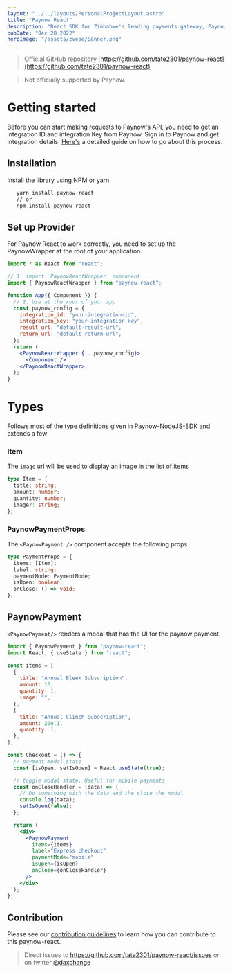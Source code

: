 ```yaml
---
layout: "../../layouts/PersonalProjectLayout.astro"
title: "Paynow React"
description: "React SDK for Zimbabwe's leading payments gateway, Paynow."
pubDate: "Dec 28 2022"
heroImage: "/assets/zvese/Banner.png"
---
```


> Official GitHub repository [https://github.com/tate2301/paynow-react](https://github.com/tate2301/paynow-react)

> Not officially supported by Paynow.

# Getting started

Before you can start making requests to Paynow's API, you need to get an integration ID and integration Key from Paynow. Sign in to Paynow and get integration details. [Here's](https://developers.paynow.co.zw/docs/integration_generation.html) a detailed guide on how to go about this process.

## Installation

Install the library using NPM or yarn

```bash
   yarn install paynow-react
   // or
   npm install paynow-react
```

## Set up Provider

For Paynow React to work correctly, you need to set up the PaynowWrapper at the root of your application.

```jsx
import * as React from "react";

// 1. import `PaynowReactWrapper` component
import { PaynowReactWrapper } from "paynow-react";

function App({ Component }) {
  // 2. Use at the root of your app
  const paynow_config = {
    integration_id: "your-integration-id",
    integration_key: "your-integration-key",
    result_url: "default-result-url",
    return_url: "default-return-url",
  };
  return (
    <PaynowReactWrapper {...paynow_config}>
      <Component />
    </PaynowReactWrapper>
  );
}
```

# Types

Follows most of the type definitions given in Paynow-NodeJS-SDK and extends a few

### Item

The `image` url will be used to display an image in the list of items

```ts
type Item = {
  title: string;
  amount: number;
  quantity: number;
  image?: string;
};
```

### PaynowPaymentProps

The `<PaynowPayment />` component accepts the following props

```ts
type PaymentProps = {
  items: [Item];
  label: string;
  paymentMode: PaymentMode;
  isOpen: boolean;
  onClose: () => void;
};
```

## PaynowPayment

`<PaynowPayment/>` renders a modal that has the UI for the paynow payment.

```jsx
import { PaynowPayment } from "paynow-react";
import React, { useState } from "react";

const items = [
  {
    title: "Annual Bleek Subscription",
    amount: 10,
    quantity: 1,
    image: "",
  },
  {
    title: "Annual Clinch Subscription",
    amount: 200.1,
    quantity: 1,
  },
];

const Checkout = () => {
  // payment modal state
  const [isOpen, setIsOpen] = React.useState(true);

  // toggle modal state. Useful for mobile payments
  const onCloseHandler = (data) => {
    // Do something with the data and the close the modal
    console.log(data);
    setIsOpen(false);
  };

  return (
    <div>
      <PaynowPayment
        items={items}
        label="Express checkout"
        paymentMode="mobile"
        isOpen={isOpen}
        onClose={onCloseHandler}
      />
    </div>
  );
};
```

## Contribution

Please see our [contribution guidelines](https://github.com/tate2301/paynow-react/blob/main/CONTRIBUTING.md) to learn how you can contribute to this paynow-react.

> Direct issues to https://github.com/tate2301/paynow-react/issues or on twitter [@daxchange](https://twitter.com/daxchange)
